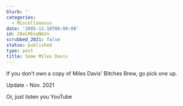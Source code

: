 ```yaml
---
blurb: ''
categories:
  - Miscellaneous
date: '2005-11-10T00:00:00'
id: 20eLREoqNm2n
scrubbed_2021: false
status: published
type: post
title: Some Miles Davis
---
```


If you don't own a copy of Miles Davis' Bitches Brew, go pick one up.

Update - Nov. 2021

Or, just listen you YouTube

<YouTubeVideo id="Q26k14yBAnM" />

